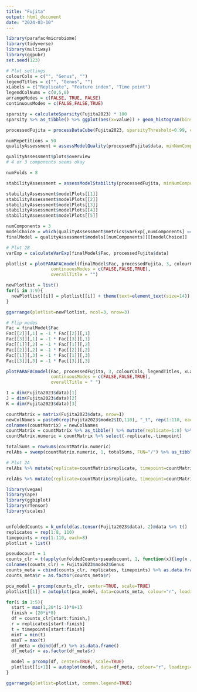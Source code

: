 ```yaml
---
title: "Fujita"
output: html_document
date: "2024-03-10"
---
```


```r
library(parafac4microbiome)
library(tidyverse)
library(multiway)
library(ggpubr)
set.seed(123)
```

```r
# Plot settings
colourCols = c("", "Genus", "")
legendTitles = c("", "Genus", "")
xLabels = c("Replicate", "Feature index", "Time point")
legendColNums = c(0,5,0)
arrangeModes = c(FALSE, TRUE, FALSE)
continuousModes = c(FALSE,FALSE,TRUE)
```

```r
sparsity = calculateSparsity(Fujita2023) * 100
sparsity %>% as_tibble() %>% ggplot(aes(x=value)) + geom_histogram(bins=100, col="black") + xlab("Sparsity (%)") + ylab("Count") + geom_vline(xintercept=99, colour="red", linewidth=1)
```

```r
processedFujita = processDataCube(Fujita2023, sparsityThreshold=0.99, centerMode=1, scaleMode=2)
```

```r
numRepetitions = 50
qualityAssessment = assessModelQuality(processedFujita$data, minNumComponents=1, maxNumComponents=5, numRepetitions=numRepetitions, ctol=1e-6, maxit=500, numCores=12)
```

```r
qualityAssessment$plots$overview
# 4 or 3 components seems okay
```

```r
numFolds = 8

stabilityAssessment = assessModelStability(processedFujita, minNumComponents=1, maxNumComponents=5, numFolds=numFolds, colourCols=colourCols, legendTitles=legendTitles, xLabels=xLabels, legendColNums=legendColNums, arrangeModes=arrangeModes,numCores=12)

stabilityAssessment$modelPlots[[1]]
stabilityAssessment$modelPlots[[2]]
stabilityAssessment$modelPlots[[3]]
stabilityAssessment$modelPlots[[4]]
stabilityAssessment$modelPlots[[5]]
```

```r
numComponents = 3
modelChoice = which(qualityAssessment$metrics$varExp[,numComponents] == max(qualityAssessment$metrics$varExp[,numComponents]))
finalModel = qualityAssessment$models[[numComponents]][[modelChoice]]
```

```r
# Plot 2B
varExp = calculateVarExp(finalModel$Fac, processedFujita$data)

plotlist = plotPARAFACmodel(finalModel$Fac, processedFujita, 3, colourCols, legendTitles, xLabels, legendColNums, arrangeModes,
                 continuousModes = c(FALSE,FALSE,TRUE),
                 overallTitle = "")

newPlotlist = list()
for(i in 1:9){
  newPlotlist[[i]] = plotlist[[i]] + theme(text=element_text(size=14))
}

ggarrange(plotlist=newPlotlist, ncol=3, nrow=3)

# Flip modes
Fac = finalModel$Fac
Fac[[2]][,1] = -1 * Fac[[2]][,1]
Fac[[3]][,1] = -1 * Fac[[3]][,1]
Fac[[1]][,2] = -1 * Fac[[1]][,2]
Fac[[2]][,2] = -1 * Fac[[2]][,2]
Fac[[1]][,3] = -1 * Fac[[1]][,3]
Fac[[3]][,3] = -1 * Fac[[3]][,3]

plotPARAFACmodel(Fac, processedFujita, 3, colourCols, legendTitles, xLabels, legendColNums, arrangeModes,
                 continuousModes = c(FALSE,FALSE,TRUE),
                 overallTitle = " ")
```


```r
I = dim(Fujita2023$data)[1]
J = dim(Fujita2023$data)[2]
K = dim(Fujita2023$data)[3]

countMatrix = matrix(Fujita2023$data, nrow=I)
newColNames = paste0(rep(Fujita2023$mode2$ID,110), "_t", rep(1:110, each=J))
colnames(countMatrix) = newColNames
countMatrix = countMatrix %>% as_tibble() %>% mutate(replicate=1:8) %>% pivot_longer(-replicate) %>% mutate(timepoint=as.numeric(str_split_fixed(name,"_t",2)[,2]),id=str_split_fixed(name,"_t",2)[,1]) %>% select(-name) %>% pivot_wider(names_from=id,values_from=value) # shenanigans to create an I*K x J matrix
countMatrix.numeric = countMatrix %>% select(-replicate,-timepoint)

totalSums = rowSums(countMatrix.numeric)
relAbs = sweep(countMatrix.numeric, 1, totalSums, FUN="/") %>% as_tibble()

# Plot 2A
relAbs %>% mutate(replicate=countMatrix$replicate, timepoint=countMatrix$timepoint) %>% pivot_longer(-c(replicate,timepoint)) %>% filter(name %in% processedFujita$mode2$ID) %>% left_join(Fujita2023$mode2, by=c("name"="ID")) %>% ggplot(aes(x=as.factor(timepoint),y=value,fill=as.factor(Genus))) + facet_wrap(vars(replicate),nrow=8,strip.position="right") + geom_bar(stat="identity",col="black") + theme(legend.position="None", axis.text.x = element_text(angle=90, vjust=0.5,hjust=1)) + xlab("Time point") + ylab("Relative abundance")

relAbs %>% mutate(replicate=countMatrix$replicate, timepoint=countMatrix$timepoint) %>% pivot_longer(-c(replicate,timepoint)) %>% filter(name %in% processedFujita$mode2$ID) %>% left_join(Fujita2023$mode2, by=c("name"="ID")) %>% ggplot(aes(x=as.factor(timepoint),y=value,fill=as.factor(Genus))) + facet_wrap(vars(replicate),nrow=8,strip.position="right") + geom_bar(stat="identity",col="black") + theme(axis.text.x = element_text(angle=90, vjust=0.5,hjust=1)) + xlab("Time point") + ylab("Relative abundance")
```

```r
library(vegan)
library(ape)
library(ggbiplot)
library(rTensor)
library(scales)


unfoldedCounts = k_unfold(as.tensor(Fujita2023$data), 2)@data %>% t()
replicates = rep(1:8, 110)
timepoints = rep(1:110, each=8)
plotlist = list()

pseudocount = 1
counts_clr = t(apply(unfoldedCounts+pseudocount, 1, function(x){log(x / compositions::geometricmean(x))}))
colnames(counts_clr) = Fujita2023$mode2$Genus
counts_meta = cbind(counts_clr, replicates, timepoints) %>% as.data.frame()
counts_meta$r = as.factor(counts_meta$r)

pca_model = prcomp(counts_clr, center=TRUE, scale=TRUE)
plotlist[[1]] = autoplot(pca_model, data=counts_meta, colour="r", loadings=TRUE, loadings.label=TRUE, loadings.label.size=3) + ggtitle("All")

for(i in 1:5){
  start = max(1,20*(i-1)*8+1)
  finish = (20*i*8)
  df = counts_clr[start:finish,]
  r = replicates[start:finish]
  t = timepoints[start:finish]
  minT = min(t)
  maxT = max(t)
  df_meta = cbind(df,r) %>% as.data.frame()
  df_meta$r = as.factor(df_meta$r)

  model = prcomp(df, center=TRUE, scale=TRUE)
  plotlist[[i+1]] = autoplot(model, data=df_meta, colour="r", loadings=TRUE, loadings.label=TRUE, loadings.label.size=3) + ggtitle(paste0(minT,"-",maxT))
}

ggarrange(plotlist=plotlist, common.legend=TRUE)
```
